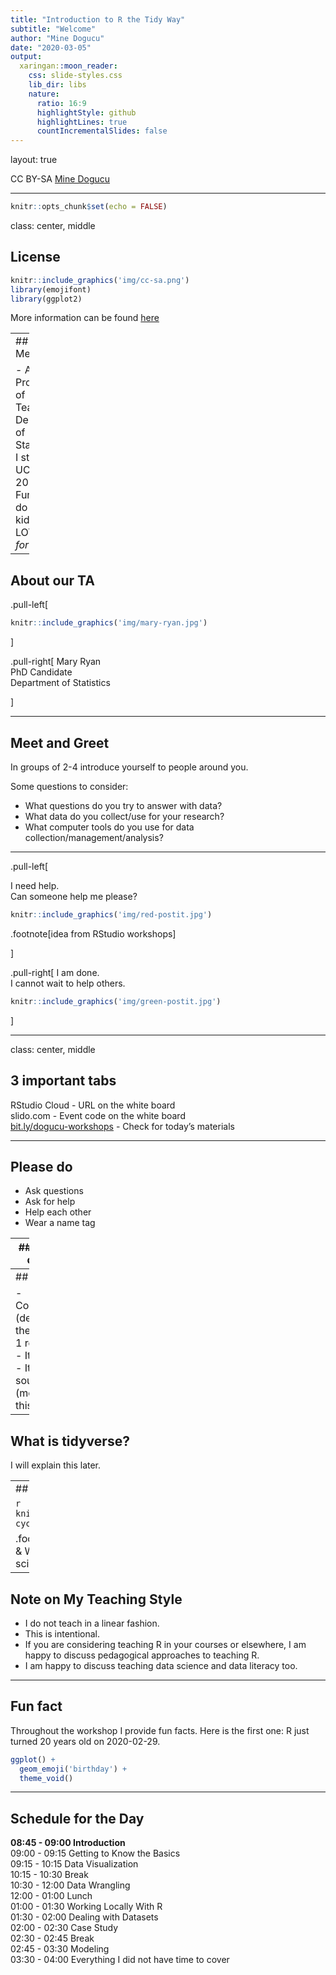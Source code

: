 ```yaml
---
title: "Introduction to R the Tidy Way"
subtitle: "Welcome"
author: "Mine Dogucu"
date: "2020-03-05"
output:
  xaringan::moon_reader:
    css: slide-styles.css
    lib_dir: libs
    nature:
      ratio: 16:9
      highlightStyle: github
      highlightLines: true
      countIncrementalSlides: false
---
```


layout: true

<!-- This file by Mine Dogucu is licensed under a  Attribution-ShareAlike 2.5 Generic License (CC BY-SA 2.5) More information about the license can be found at https://creativecommons.org/licenses/by-sa/2.5/ -->
  
<div class="my-header"></div>

<div class="my-footer"> 
 CC BY-SA <a href="https://mdogucu.ics.uci.edu">Mine Dogucu</a></div> 

---

```r
knitr::opts_chunk$set(echo = FALSE)
```

class: center, middle

## License

```r
knitr::include_graphics('img/cc-sa.png')
library(emojifont)
library(ggplot2)

```


More information can be found [here](https://creativecommons.org/licenses/by-sa/2.5/)

---
## About Me

- Assistant Professor of Teaching, Department of Statistics.
- I started at UCI in July 2019.
- Fun fact: I do not have kids. It is A LOT of fun _for me_.


---

## About our TA

.pull-left[
```r
knitr::include_graphics('img/mary-ryan.jpg')
```
]

.pull-right[
Mary Ryan  
PhD Candidate  
Department of Statistics

]

---

## Meet and Greet

In groups of 2-4 introduce yourself to people around you.

Some questions to consider:

- What questions do you try to answer with data?
- What data do you collect/use for your research?
- What computer tools do you use for data collection/management/analysis?



---



.pull-left[

I need help.   
Can someone help me please?

```r
knitr::include_graphics('img/red-postit.jpg')
```
.footnote[idea from RStudio workshops]

]



.pull-right[
I am done.   
I cannot wait to help others.

```r
knitr::include_graphics('img/green-postit.jpg')
```
]

---

class: center, middle

## 3 important tabs

RStudio Cloud - URL on the white board   
slido.com   - Event code on the white board  
[bit.ly/dogucu-workshops](http://bit.ly/dogucu-workshops) - Check for today's materials  


---


## Please do

- Ask questions 
- Ask for help
- Help each other
- Wear a name tag

---
## Please do not

- Copy-paste my code from slides (running into problems while typing is part of the learning).
- Judge anyone or question.

---
## Why R?

- Community (definitely the number 1 reason). 
- It is free.
- It is open source (more on this later).

---

## What is tidyverse?

I will explain this later. 

---
##  Data Science Cycle

```r
knitr::include_graphics('img/data-cycle.png')
```

.footnote[Image from Grolemund, G., & Wickham, H. (2018). R for data science (CC BY-NC-ND 3.0).]
---

## Note on My Teaching Style

- I do not teach in a linear fashion.
- This is intentional. 
- If you are considering teaching R in your courses or elsewhere, I am happy to discuss pedagogical approaches to teaching R.
- I am happy to discuss teaching data science and data literacy too. 

---

## Fun fact

Throughout the workshop I provide fun facts. Here is the first one: R just turned 20 years old on 2020-02-29.

```r
ggplot() +
  geom_emoji('birthday') +
  theme_void()
```


---

## Schedule for the Day

__08:45 - 09:00 Introduction__  
09:00 - 09:15 Getting to Know the Basics  
09:15 - 10:15 Data Visualization  
10:15 - 10:30 Break  
10:30 - 12:00 Data Wrangling  
12:00 - 01:00 Lunch  
01:00 - 01:30 Working Locally With R  
01:30 - 02:00 Dealing with Datasets  
02:00 - 02:30 Case Study  
02:30 - 02:45 Break  
02:45 - 03:30 Modeling  
03:30 - 04:00 Everything I did not have time to cover




